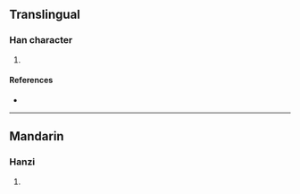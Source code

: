{{character info/new}}
==Translingual==

===Han character===
{{Han char|rn=85|rad=水|as=11|sn=14|four=|canj=EDLK|ids=⿰氵敕}}

# {{defn|Han|sort=水11}}

====References====
* {{Han ref|kx=0648.281|dkj=18172|hdz=31719.020|uh=6F44|ud=28484}}

----

==Mandarin==

===Hanzi===
{{cmn-hanzi|pin=[[shù]] ([[shu4]])|wg=shu<sup>4</sup>}}

# {{defn|lang=cmn|sort=水11}}
